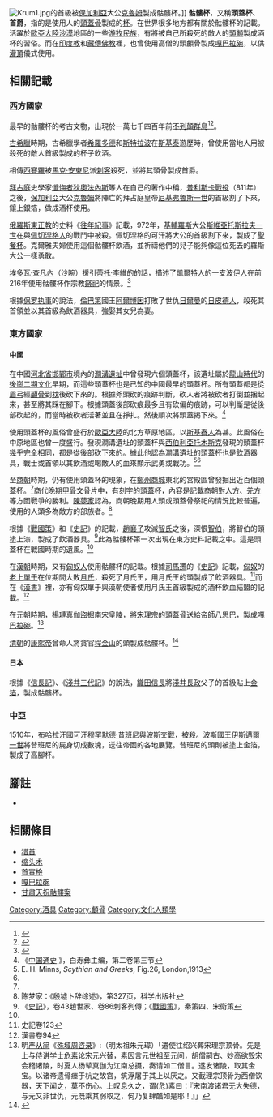 [[File:Krum1.jpg|thumb]]的首級被[[保加利亞|保加利亞]]大公[[克魯姆|克魯姆]]製成骷髏杯。]]
'''骷髏杯'''，又稱'''頭蓋杯'''、'''首爵'''，指的是使用人的[[頭蓋骨|頭蓋骨]]製成的[[杯|杯]]。在世界很多地方都有關於骷髏杯的記載。活躍於[[歐亞大陸|歐亞大陸]][[沙漠|沙漠]]地區的一些[[游牧民族|游牧民族]]，有將被自己所殺死的敵人的[[頭顱|頭顱]]製成酒杯的習俗。而在[[印度教|印度教]]和[[藏傳佛教|藏傳佛教]]裡，也曾使用高僧的頭顱骨製成[[嘎巴拉碗|嘎巴拉碗]]，以供[[灌頂|灌頂]]儀式使用。
==相關記載==

===西方國家===
最早的骷髏杯的考古文物，出現於一萬七千四百年前[[不列顛群島|不列顛群島]]<ref>{{Cite journal|title=Earliest Directly-Dated Human Skull-Cups|url=https://www.ncbi.nlm.nih.gov/pmc/articles/PMC3040189/|last=Bello|first=Silvia M.|last2=Parfitt|first2=Simon A.|date=2011-02-16|journal=PLoS ONE|issue=2|doi=10.1371/journal.pone.0017026|volume=6|issn=1932-6203|pmc=3040189|pmid=21359211|last3=Stringer|first3=Chris B.|access-date=2020-07-04|archive-date=2021-04-10|archive-url=https://web.archive.org/web/20210410205950/https://www.ncbi.nlm.nih.gov/pmc/articles/PMC3040189/|dead-url=no}}</ref><ref>{{Cite video|title=Skulls found in Cheddar Gorge 'used as cups'|publisher=BBC|medium=web video|date=16 February 2011|url=http://www.bbc.co.uk/news/science-environment-12488227|access-date=2012-08-10|archive-date=2014-09-13|archive-url=https://web.archive.org/web/20140913123100/http://www.bbc.co.uk/news/science-environment-12488227|dead-url=no}}</ref>。

[[古希臘|古希臘]]時期，古希臘學者[[希羅多德|希羅多德]]和[[斯特拉波|斯特拉波]]在[[斯基泰|斯基泰]]遊歷時，曾使用當地人用被殺死的敵人首級製成的杯子飲酒。

相傳[[西賽羅|西賽羅]]被[[馬克·安東尼|馬克·安東尼]]派[[刺客|刺客]]殺死，並將其頭骨製成首爵。 

[[拜占庭|拜占庭]]史學家[[懺悔者狄奧法內斯|懺悔者狄奧法內斯]]等人在自己的著作中稱，[[普利斯卡戰役|普利斯卡戰役]]（811年）之後，[[保加利亞|保加利亞]]大公[[克魯姆|克魯姆]]將陣亡的拜占庭皇帝[[尼基弗魯斯一世|尼基弗魯斯一世]]的首級割了下來，鑲上銀箔，做成酒杯使用。

[[俄羅斯東正教|俄羅斯東正教]]的史料《[[往年紀事|往年紀事]]》記載，972年，[[基輔羅斯|基輔羅斯]]大公[[斯維亞托斯拉夫·伊戈列維奇|斯維亞托斯拉夫一世]]在與[[佩切涅格人|佩切涅格人]]的戰鬥中被殺。佩切涅格的可汗{{link-en|克爾雅|Kurya (khan)}}將大公的首級割下來，製成了[[聖餐杯|聖餐杯]]。克爾雅夫婦使用這個骷髏杯飲酒，並祈禱他們的兒子能夠像這位死去的羅斯大公一樣勇敢。

[[沙畹|埃多瓦·查凡內]]（沙畹）援引[[蒂托·李維|蒂托·李維]]的的話，描述了[[凱爾特人|凱爾特人]]的一支[[波伊人|波伊人]]在前216年使用骷髏杯作宗教[[祭祀|祭祀]]的情景。<ref>{{Cite web|title=Les Classiques des sciences sociales|url=http://classiques.uqac.ca/|accessdate=2020-07-04|date=2005-02-02|last=Tremblay|first=Jean-Marie|work=texte|archive-date=2011-02-28|archive-url=https://web.archive.org/web/20110228091949/http://classiques.uqac.ca/|dead-url=no}}</ref>

根據[[保罗执事|保罗执事]]的說法，[[倫巴第|倫巴第]]國王[[阿爾博因|阿爾博因]]打敗了世仇[[日耳曼人|日爾曼]]的[[日皮德人|日皮德人]]，殺死其首領{{link-en|坎尼蒙德|Cunimund}}並以其首級為飲酒器具，強娶其女兒{{link-en|羅莎蒙德 (阿爾博因之妻)|Rosamund (wife of Alboin)|羅莎蒙德}}為妻。

===東方國家===
====中國====
在中國[[河北省|河北省]][[邯鄲市|邯鄲市]]境內的[[澗溝遺址|澗溝遺址]]中曾發現六個頭蓋杯，該遺址屬於[[龍山文化|龍山時代]]的[[後岡文化|後崗二期文化]]早期，而這些頭蓋杯也是已知的中國最早的頭蓋杯。所有頭蓋都是從[[眉弓|眉弓]]經[[顳骨|顳骨]]到[[枕骨|枕]]後砍下來的。根據斧頭砍的痕跡判斷，砍人者將被砍者打倒並捆起來，甚至將其踩在腳下。根據頭蓋後部砍痕最多且有砍偏的痕跡，可以判斷是從後部砍起的，而當時被砍者活著並且在掙扎。然後順次將頭蓋揭下來。<ref name="tongshi">《[http://www.eywedu.cn/zhongguotongshi/dej011.htm 中国通史] {{Wayback|url=http://www.eywedu.cn/zhongguotongshi/dej011.htm |date=20180511215830 }}》，白寿彝主编，第二卷第三节</ref>

使用頭蓋杯的風俗曾盛行於[[歐亞大陸|歐亞大陸]]的北方草原地區，以[[斯基泰人|斯基泰人]]為甚。此風俗在中原地區也曾一度盛行。{{link-en|埃利斯·明斯|Ellis Minns}}發現澗溝遺址的頭蓋杯與[[西伯利亞|西伯利亞]][[托木斯克|托木斯克]]發現的頭蓋杯幾乎完全相同，都是從後部砍下來的。據此他認為澗溝遺址的頭蓋杯也是飲酒器具，戰士或首領以其飲酒或喝敵人的血來顯示武勇或戰功。<ref>E. H. Minns, ''Scythian and Greeks'', Fig.26, London,1913</ref><ref name="tongshi"/>

至[[商朝|商朝]]時期，仍有使用頭蓋杯的現象，在[[鄭州商城遺址|鄭州商城]]東北的宮殿區曾發掘出近百個頭蓋杯。<ref name="tongshi"/>商代晚期[[甲骨文|甲骨文]]骨片中，有刻字的頭蓋杯，內容是記載商朝對[[人方|人方]]、[[羌方|羌方]]等方國戰爭的勝利。[[陳夢家|陳夢家]]認為，商朝晚期用人頭或頭蓋骨祭祀的情況比較普遍，使用的人頭多為敵方的部族者。<ref>陈梦家：《殷墟卜辞综述》，第327页，科学出版社</ref>

根據《[[戰國策|戰國策]]》和《[[史記|史記]]》的記載，[[趙襄子|趙襄子]]攻滅[[智氏|智氏]]之後，深恨[[智瑤|智伯]]，將智伯的頭塗上漆，製成了飲酒器具。<ref>《[[史記|史記]]》，卷43趙世家、卷86刺客列傳；《[[戰國策|戰國策]]》，秦策四、宋衛策</ref>此為骷髏杯第一次出現在東方史料記載之中。這是頭蓋杯在戰國時期的遺風。<ref name="tongshi"/>

在[[漢朝|漢朝]]時期，又有[[匈奴人|匈奴人]]使用骷髏杯的記載。根據[[司馬遷|司馬遷]]的《[[史記|史記]]》記載，[[匈奴|匈奴]]的[[老上單于|老上單于]]在位期間大敗[[月氏|月氏]]，殺死了月氏王，用月氏王的頭製成了飲酒器具。<ref>史記卷123</ref>而在《[[漢書|漢書]]》裡，亦有匈奴單于與漢朝使者使用月氏王首級製成的酒杯飲血結盟的記載。<ref>漢書卷94</ref>

在[[元朝|元朝]]時期，[[楊璉真伽|楊璉真伽]]盜掘[[南宋六陵|南宋皇陵]]，將[[宋理宗|宋理宗]]的頭蓋骨送給[[帝師|帝師]][[八思巴|八思巴]]，製成[[嘎巴拉碗|嘎巴拉碗]]。<ref>明[[严从简|严从简]]《[[殊域周咨录|殊域周咨录]]》:（明太祖朱元璋）「遣使往绍兴葬宋理宗顶骨。先是上与侍讲学士[[危素|危素]]论宋元兴替，素因言元世祖至元间，胡僧嗣古、妙高欲毁宋会稽诸陵，时夏人杨辇真伽为江南总摄，奏请如二僧言。遂发诸陵，取其金宝。以诸帝遗骨瘗于杭之故宫，筑浮屠于其上以厌之。又截理宗顶骨为西僧饮器，天下闻之，莫不伤心。上叹息久之，谓(危)素曰：『宋南渡诸君无大失德，与元又非世仇，元既乘其弱取之，何乃复肆酷如是耶！』」</ref>

[[清朝|清朝]]的[[康熙帝|康熙帝]]曾命人將貪官[[程金山|程金山]]的頭製成骷髏杯。<ref>{{Cite web|title=人皮鼓人皮碗与干部警示教育基地(组图)|url=http://news.sina.com.cn/o/2004-05-31/04162669933s.shtml|accessdate=2020-07-04|date=2004-05-31|publisher=新浪网|archive-date=2004-09-20|archive-url=https://web.archive.org/web/20040920095008/http://news.sina.com.cn/o/2004-05-31/04162669933s.shtml|dead-url=no}}</ref>

====日本====
根據《[[信長記|信長記]]》、《[[淺井三代記|淺井三代記]]》的說法，[[織田信長|織田信長]]將[[淺井長政|淺井長政]]父子的首級貼上[[金箔|金箔]]，製成骷髏杯。

===中亞===
1510年，[[布哈拉汗國|布哈拉汗國]]可汗[[穆罕默德·昔班尼|穆罕默德·昔班尼]]與[[波斯|波斯]]交戰，被殺。波斯國王[[伊斯玛仪一世|伊斯邁爾一世]]將昔班尼的屍身切成數塊，送往帝國的各地展覽。昔班尼的頭則被塗上金箔，製成了高腳杯。
== 腳註 ==
{{reflist}}
*{{cite journal|first=Henry|last=Balfour|title=Life History of an Aghori Fakir; with Exhibition of the Human Skull Used by Him as a Drinking Vessel, and Notes on the Similar Use of Skulls by Other Races|journal=The Journal of the Anthropological Institute of Great Britain and Ireland|issue=26|year=1897|pages=340–357|doi=10.2307/2842008|volume=26|url=http://jstor.org/stable/2842008|publisher=The Journal of the Anthropological Institute of Great Britain and Ireland, Vol. 26|access-date=2010-07-26|archive-date=2021-04-10|archive-url=https://web.archive.org/web/20210410195158/https://www.jstor.org/stable/2842008|dead-url=no}}
==相關條目==
*[[猎首|猎首]]
*[[缩头术|缩头术]]
*[[首實檢|首實檢]]
*[[嘎巴拉碗|嘎巴拉碗]]
*[[甘肅天祝骷髏案|甘肅天祝骷髏案]]
[[Category:酒具|Category:酒具]]
[[Category:顱骨|Category:顱骨]]
[[Category:文化人類學|Category:文化人類學]]